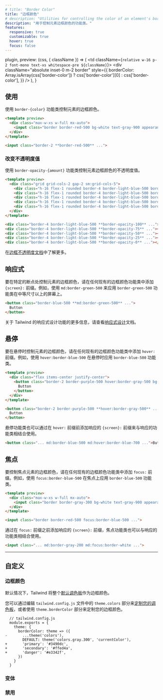 ```yaml
---
# title: "Border Color"
title: "边框颜色"
# description: "Utilities for controlling the color of an element's borders."
description: "用于控制元素边框颜色的功能类。"
features:
  responsive: true
  customizable: true
  hover: true
  focus: false
---
```



  plugin,
  preview: (css, { className }) => (
    <td className={`relative w-16 p-2 font-mono text-xs whitespace-pre ${className}`}>
      <div
        className="absolute inset-0 m-2 border"
        style={{
          borderColor: Array.isArray(css['border-color'])
            ? css['border-color'][0]
            : css['border-color'],
        }}
      />
    </td>
  ),
}

<!-- ## Usage -->
## 使用

<!-- Control the border color of an element using the `border-{color}` utilities. -->
使用 `border-{color}` 功能类控制元素的边框颜色。

```html rose
<template preview>
  <div class="max-w-xs w-full mx-auto">
    <input class="border border-red-500 bg-white text-gray-900 appearance-none block w-full rounded-md py-3 px-4 focus:outline-none" placeholder="Your email">
  </div>
</template>

<input class="border-2 **border-red-500** ...">
```

<!-- ### Changing opacity -->
### 改变不透明度值

<!-- Control the opacity of an element's border color using the `border-opacity-{amount}` utilities. -->
使用 `border-opacity-{amount}` 功能类控制元素边框颜色的不透明度值。

```html lightBlue
<template preview>
  <div class="grid grid-cols-2 gap-2 sm:grid-cols-5">
    <div class="h-16 flex-1 rounded border-4 border-light-blue-500 border-opacity-100 font-extrabold text-light-blue-600 flex justify-center items-center">100%</div>
    <div class="h-16 flex-1 rounded border-4 border-light-blue-500 border-opacity-75 font-extrabold text-light-blue-600 flex justify-center items-center">75%</div>
    <div class="h-16 flex-1 rounded border-4 border-light-blue-500 border-opacity-50 font-extrabold text-light-blue-600 flex justify-center items-center">50%</div>
    <div class="h-16 flex-1 rounded border-4 border-light-blue-500 border-opacity-25 font-extrabold text-light-blue-600 flex justify-center items-center">25%</div>
    <div class="h-16 flex-1 rounded border-4 border-light-blue-500 border-opacity-0 font-extrabold text-light-blue-600 flex justify-center items-center">0%</div>
  </div>
</template>

<div class="border-4 border-light-blue-500 **border-opacity-100** ..."></div>
<div class="border-4 border-light-blue-500 **border-opacity-75** ..."></div>
<div class="border-4 border-light-blue-500 **border-opacity-50** ..."></div>
<div class="border-4 border-light-blue-500 **border-opacity-25** ..."></div>
<div class="border-4 border-light-blue-500 **border-opacity-0** ..."></div>
```

<!-- Learn more in the [border opacity documentation](/docs/border-opacity). -->
在[边框不透明度文档](/docs/border-opacity)中了解更多。

<!-- ## Responsive -->
## 响应式

<!-- To control the border color of an element at a specific breakpoint, add a `{screen}:` prefix to any existing border color utility. For example, use `md:border-green-500` to apply the `border-green-500` utility at only medium screen sizes and above. -->
要在特定的断点处控制元素的边框颜色，请在任何现有的边框颜色功能类中添加 `{screen}:` 前缀。例如，使用 `md:border-green-500` 来应用 `border-green-500` 功能类在中等尺寸以上的屏幕上。

```html
<button class="border-blue-500 **md:border-green-500** ...">
  Button
</button>
```

<!-- For more information about Tailwind's responsive design features, check out the [Responsive Design](/docs/responsive-design) documentation. -->
关于 Tailwind 的响应式设计功能的更多信息，请查看[响应式设计](/docs/responsive-design)文档。

<!-- ## Hover -->
## 悬停
<!-- To control the border color of an element on hover, add the `hover:` prefix to any existing border color utility. For example, use `hover:border-blue-500` to apply the `border-blue-500` utility on hover. -->
要在悬停时控制元素的边框颜色，请在任何现有的边框颜色功能类中添加 `hover:` 前缀。例如，使用 `hover:border-blue-500` 在悬停时应用 `border-blue-500` 功能类。

```html purple
<template preview>
  <div class="flex items-center justify-center">
    <button class="border-2 border-purple-500 hover:border-gray-500 bg-transparent text-purple-700 hover:text-gray-700 py-3 px-4 font-semibold rounded-md">
      Button
    </button>
  </div>
</template>

<button class="border-2 border-purple-500 **hover:border-gray-500** ...">
  Button
</button>
```

<!-- Hover utilities can also be combined with responsive utilities by adding the responsive `{screen}:` prefix *before* the `hover:` prefix. -->
悬停功能类也可以通过在 `hover:` 前缀前添加响应的 `{screen}:` 前缀来与响应的功能类相结合使用。
```html
<button class="... md:border-blue-500 md:hover:border-blue-700 ...">Button</button>
```

<!-- ## Focus

To control the border color of an element on focus, add the `focus:` prefix to any existing border color utility. For example, use `focus:border-blue-500` to apply the `border-blue-500` utility on focus. -->
## 焦点

要控制焦点元素的边框颜色，请在任何现有的边框颜色功能类中添加 `focus:` 前缀。例如，使用 `focus:border-blue-500` 在焦点上应用 `border-blue-500` 功能类。

```html blue
<template preview>
  <div class="max-w-xs w-full mx-auto">
    <input class="border border-gray-300 bg-white text-gray-900 appearance-none block w-full rounded-md py-3 px-4 focus:border-blue-500 focus:outline-none" placeholder="Your email">
  </div>
</template>

<input class="border border-red-500 focus:border-blue-500 ...">
```

<!-- Focus utilities can also be combined with responsive utilities by adding the responsive `{screen}:` prefix *before* the `focus:` prefix. -->
通过在 `focus:` 前缀之前添加响应的 `{screen}:` 前缀，焦点功能类也可以与响应的功能类相结合使用。

```html
<input class="... md:border-gray-200 md:focus:border-white ...">
```

---

<!-- ## Customizing -->
## 自定义

<!-- ### Border Colors -->
### 边框颜色

<!-- By default Tailwind makes the entire [default color palette](/docs/customizing-colors#default-color-palette) available as border colors. -->
默认情况下，Tailwind 将整个[默认调色板](/docs/customizing-colors#default-color-palette)作为边框颜色。

<!-- You can [customize your color palette](/docs/colors#customizing) by editing the `theme.colors` section of your `tailwind.config.js` file, or customize just your border colors using the `theme.borderColor` section. -->
您可以通过编辑 `tailwind.config.js` 文件中的 `theme.colors` 部分来[定制您的调色板](/docs/colors#-2)，或者使用 `theme.borderColor` 部分来定制您的边框颜色。

```diff-js
  // tailwind.config.js
  module.exports = {
    theme: {
      borderColor: theme => ({
-       ...theme('colors'),
        DEFAULT: theme('colors.gray.300', 'currentColor'),
+       'primary': '#3490dc',
+       'secondary': '#ffed4a',
+       'danger': '#e3342f',
      })
    }
  }
```

<!-- ### Variants -->
### 变体

<Variants plugin="borderColor" />

<!-- ### Disabling -->
### 禁用

<Disabling plugin="borderColor" />
